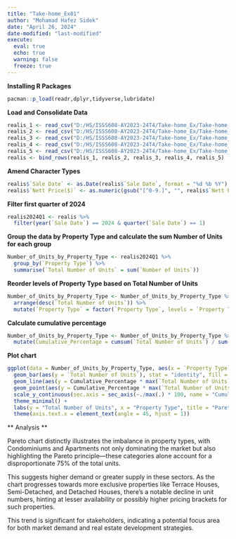 ```yaml
---
title: "Take-home_Ex01"
author: "Mohamad Hafez Sidek"
date: "April 26, 2024"
date-modified: "last-modified"
execute:
  eval: true
  echo: true
  warning: false
  freeze: true
---
```


**Installing R Packages**

```r

pacman::p_load(readr,dplyr,tidyverse,lubridate)
```

**Load and Consolidate Data**

```r

realis_1 <- read_csv("D:/HS/ISSS608-AY2023-24T4/Take-home_Ex/Take-home_Ex01/data/ResidentialTransaction20240308160536.csv")
realis_2 <- read_csv("D:/HS/ISSS608-AY2023-24T4/Take-home_Ex/Take-home_Ex01/data/ResidentialTransaction20240308160736.csv")
realis_3 <- read_csv("D:/HS/ISSS608-AY2023-24T4/Take-home_Ex/Take-home_Ex01/data/ResidentialTransaction20240308161009.csv")
realis_4 <- read_csv("D:/HS/ISSS608-AY2023-24T4/Take-home_Ex/Take-home_Ex01/data/ResidentialTransaction20240308161109.csv")
realis_5 <- read_csv("D:/HS/ISSS608-AY2023-24T4/Take-home_Ex/Take-home_Ex01/data/ResidentialTransaction20240414220633.csv")
realis <- bind_rows(realis_1, realis_2, realis_3, realis_4, realis_5)
```

**Amend Character Types**

```r

realis$`Sale Date` <- as.Date(realis$`Sale Date`, format = "%d %b %Y")
realis$`Nett Price($)` <- as.numeric(gsub("[^0-9.]", "", realis$`Nett Price($)`))

```

**Filter first quarter of 2024**

```r

realis2024Q1 <- realis %>%
  filter(year(`Sale Date`) == 2024 & quarter(`Sale Date`) == 1)

```

**Group the data by Property Type and calculate the sum Number of Units for each group**

```r

Number_of_Units_by_Property_Type <- realis2024Q1 %>%
  group_by(`Property Type`) %>%
  summarise(`Total Number of Units` = sum(`Number of Units`))
```

**Reorder levels of Property Type based on Total Number of Units**

```r

Number_of_Units_by_Property_Type <- Number_of_Units_by_Property_Type %>%
  arrange(desc(`Total Number of Units`)) %>%
  mutate(`Property Type` = factor(`Property Type`, levels = `Property Type`))
```

**Calculate cumulative percentage**

```r
Number_of_Units_by_Property_Type <- Number_of_Units_by_Property_Type %>%
  mutate(Cumulative_Percentage = cumsum(`Total Number of Units`) / sum(`Total Number of Units`) * 100)
```

**Plot chart**

```r
ggplot(data = Number_of_Units_by_Property_Type, aes(x = `Property Type`)) +
  geom_bar(aes(y = `Total Number of Units`), stat = "identity", fill = "grey70") +
  geom_line(aes(y = Cumulative_Percentage * max(`Total Number of Units`) / 100), color = "red", size = 1) +
  geom_point(aes(y = Cumulative_Percentage * max(`Total Number of Units`) / 100), color = "blue", size = 2) +
  scale_y_continuous(sec.axis = sec_axis(~./max(.) * 100, name = "Cumulative Percentage")) +
  theme_minimal() +
  labs(y = "Total Number of Units", x = "Property Type", title = "Pareto Chart of Total Number of Units by Property Type") +
  theme(axis.text.x = element_text(angle = 45, hjust = 1)) 

```

\*\* Analysis \*\*

Pareto chart distinctly illustrates the imbalance in property types, with Condominiums and Apartments not only dominating the market but also highlighting the Pareto principle---these categories alone account for a disproportionate 75% of the total units.

This suggests higher demand or greater supply in these sectors. As the chart progresses towards more exclusive properties like Terrace Houses, Semi-Detached, and Detached Houses, there's a notable decline in unit numbers, hinting at lesser availability or possibly higher pricing brackets for such properties.

This trend is significant for stakeholders, indicating a potential focus area for both market demand and real estate development strategies.

